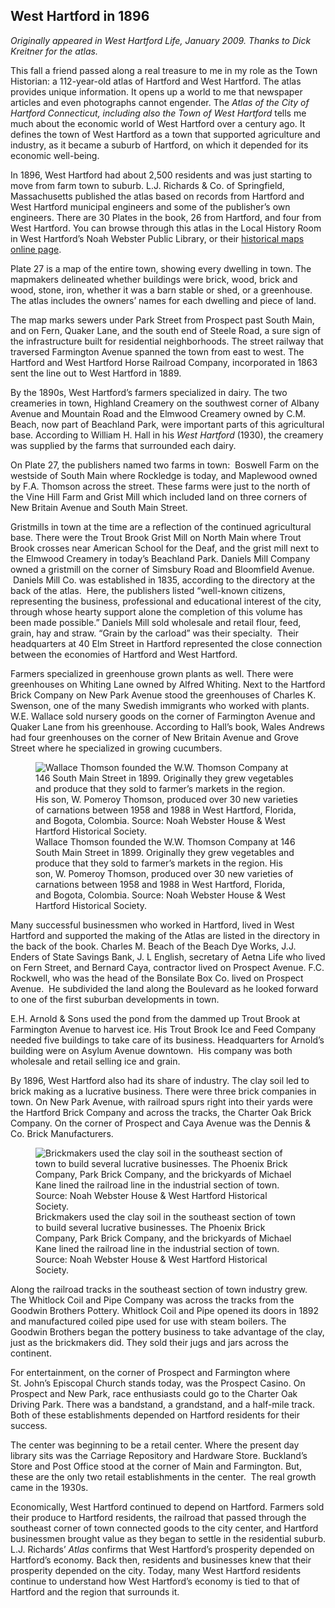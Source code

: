 ## West Hartford in 1896 {-}

*Originally appeared in West Hartford Life, January 2009. Thanks to Dick Kreitner for the atlas.*

This fall a friend passed along a real treasure to me in my role as the Town Historian: a 112-year-old atlas of Hartford and West Hartford. The atlas provides unique information. It opens up a world to me that newspaper articles and even photographs cannot engender. The *Atlas of the City of Hartford Connecticut, including also the Town of West Hartford* tells me much about the economic world of West Hartford over a century ago. It defines the town of West Hartford as a town that supported agriculture and industry, as it became a suburb of Hartford, on which it depended for its economic well-being.

In 1896, West Hartford had about 2,500 residents and was just starting to move from farm town to suburb. L.J. Richards & Co. of Springfield, Massachusetts published the atlas based on records from Hartford and West Hartford municipal engineers and some of the publisher’s own engineers. There are 30 Plates in the book, 26 from Hartford, and four from West Hartford. You can browse through this atlas in the Local History Room in West Hartford's Noah Webster Public Library, or their [historical maps online page](http://www.westhartfordlibrary.org/services/local_history/historical_maps.asp).

Plate 27 is a map of the entire town, showing every dwelling in town. The mapmakers delineated whether buildings were brick, wood, brick and wood, stone, iron, whether it was a barn stable or shed, or a greenhouse. The atlas includes the owners’ names for each dwelling and piece of land.

The map marks sewers under Park Street from Prospect past South Main, and on Fern, Quaker Lane, and the south end of Steele Road, a sure sign of the infrastructure built for residential neighborhoods. The street railway that traversed Farmington Avenue spanned the town from east to west. The Hartford and West Hartford Horse Railroad Company, incorporated in 1863 sent the line out to West Hartford in 1889.

By the 1890s, West Hartford’s farmers specialized in dairy. The two creameries in town, Highland Creamery on the southwest corner of Albany Avenue and Mountain Road and the Elmwood Creamery owned by C.M. Beach, now part of Beachland Park, were important parts of this agricultural base. According to William H. Hall in his *West Hartford* (1930), the creamery was supplied by the farms that surrounded each dairy.

On Plate 27, the publishers named two farms in town:  Boswell Farm on the westside of South Main where Rockledge is today, and Maplewood owned by F.A. Thomson across the street. These farms were just to the north of the Vine Hill Farm and Grist Mill which included land on three corners of New Britain Avenue and South Main Street.

Gristmills in town at the time are a reflection of the continued agricultural base. There were the Trout Brook Grist Mill on North Main where Trout Brook crosses near American School for the Deaf, and the grist mill next to the Elmwood Creamery in today’s Beachland Park. Daniels Mill Company owned a gristmill on the corner of Simsbury Road and Bloomfield Avenue.  Daniels Mill Co. was established in 1835, according to the directory at the back of the atlas.  Here, the publishers listed “well-known citizens, representing the business, professional and educational interest of the city, through whose hearty support alone the completion of this volume has been made possible.” Daniels Mill sold wholesale and retail flour, feed, grain, hay and straw. “Grain by the carload” was their specialty.  Their headquarters at 40 Elm Street in Hartford represented the close connection between the economies of Hartford and West Hartford.

Farmers specialized in greenhouse grown plants as well. There were greenhouses on Whiting Lane owned by Alfred Whiting. Next to the Hartford Brick Company on New Park Avenue stood the greenhouses of Charles K. Swenson, one of the many Swedish immigrants who worked with plants. W.E. Wallace sold nursery goods on the corner of Farmington Avenue and Quaker Lane from his greenhouse. According to Hall’s book, Wales Andrews had four greenhouses on the corner of New Britain Avenue and Grove Street where he specialized in growing cucumbers.

![Wallace Thomson founded the W.W. Thomson Company at 146 South Main Street in 1899. Originally they grew vegetables and produce that they sold to farmer’s markets in the region. His son, W. Pomeroy Thomson, produced over 30 new varieties of carnations between 1958 and 1988 in West Hartford, Florida, and Bogota, Colombia. Source: Noah Webster House & West Hartford Historical Society.](images/05-thomson.jpg)

Many successful businessmen who worked in Hartford, lived in West Hartford and supported the making of the Atlas are listed in the directory in the back of the book. Charles M. Beach of the Beach Dye Works, J.J. Enders of State Savings Bank, J. L English, secretary of Aetna Life who lived on Fern Street, and Bernard Caya, contractor lived on Prospect Avenue. F.C. Rockwell, who was the head of the Bonsilate Box Co. lived on Prospect Avenue.  He subdivided the land along the Boulevard as he looked forward to one of the first suburban developments in town.

E.H. Arnold & Sons used the pond from the dammed up Trout Brook at Farmington Avenue to harvest ice. His Trout Brook Ice and Feed Company needed five buildings to take care of its business. Headquarters for Arnold’s building were on Asylum Avenue downtown.  His company was both wholesale and retail selling ice and grain.

By 1896, West Hartford also had its share of industry. The clay soil led to brick making as a lucrative business. There were three brick companies in town. On New Park Avenue, with railroad spurs right into their yards were the Hartford Brick Company and across the tracks, the Charter Oak Brick Company. On the corner of Prospect and Caya Avenue was the Dennis & Co. Brick Manufacturers.

![Brickmakers used the clay soil in the southeast section of town to build several lucrative businesses. The Phoenix Brick Company, Park Brick Company, and the brickyards of Michael Kane lined the railroad line in the industrial section of town. Source: Noah Webster House & West Hartford Historical Society.](images/05-brickyard.jpg)

Along the railroad tracks in the southeast section of town industry grew. The Whitlock Coil and Pipe Company was across the tracks from the Goodwin Brothers Pottery. Whitlock Coil and Pipe opened its doors in 1892 and manufactured coiled pipe used for use with steam boilers. The Goodwin Brothers began the pottery business to take advantage of the clay, just as the brickmakers did. They sold their jugs and jars across the continent.

For entertainment, on the corner of Prospect and Farmington where St. John’s Episcopal Church stands today, was the Prospect Casino. On Prospect and New Park, race enthusiasts could go to the Charter Oak Driving Park. There was a bandstand, a grandstand, and a half-mile track. Both of these establishments depended on Hartford residents for their success.

The center was beginning to be a retail center. Where the present day library sits was the Carriage Repository and Hardware Store. Buckland’s Store and Post Office stood at the corner of Main and Farmington. But, these are the only two retail establishments in the center.  The real growth came in the 1930s.

Economically, West Hartford continued to depend on Hartford. Farmers sold their produce to Hartford residents, the railroad that passed through the southeast corner of town connected goods to the city center, and Hartford businessmen brought value as they began to settle in the residential suburb. L.J. Richards’ *Atlas* confirms that West Hartford’s prosperity depended on Hartford’s economy. Back then, residents and businesses knew that their prosperity depended on the city. Today, many West Hartford residents continue to understand how West Hartford’s economy is tied to that of Hartford and the region that surrounds it.
